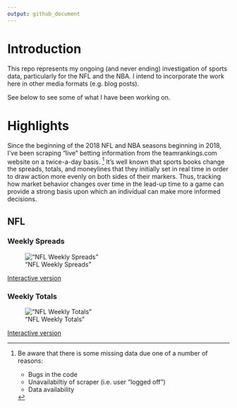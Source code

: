 ```yaml
---
output: github_document
---
```


# Introduction

This repo represents my ongoing (and never ending) investigation of 
sports data,
particularly for the NFL and the NBA. I intend to incorporate the work here
in other media formats (e.g. blog posts).

See below to see some of what I have been working on.

# Highlights

Since the beginning of the 2018 NFL and NBA seasons beginning in 2018, I've
been scraping "live" betting information from the teamrankings.com website on a
twice-a-day basis. [^missing] It's well known that sports books change the spreads, totals,
and moneylines that they initially set in real time in order to 
draw action more evenly on both sides of their markers.
Thus, tracking how market behavior changes over time in the lead-up time to a game
can provide a strong basis upon which an individual
can make more informed decisions.

[^missing]:
Be aware that there is some missing data due one of a number of reasons:

    + Bugs in the code
    + Unavailabiltiy of scraper (i.e. user "logged off")
    + Data availability

## NFL

### Weekly Spreads

!["NFL Weekly Spreads"](figs/viz_odds_nfl_tr_spread.png)

[Interactive version](http://htmlpreview.github.io/?https://github.com/tonyelhabr/sports-predict/blob/master/figs/viz_odds_nfl_tr_spread.html)


### Weekly Totals

!["NFL Weekly Totals"](figs/viz_odds_nfl_tr_total.png)

[Interactive version](http://htmlpreview.github.io/?https://github.com/tonyelhabr/sports-predict/blob/master/figs/viz_odds_nfl_tr_total.html)

